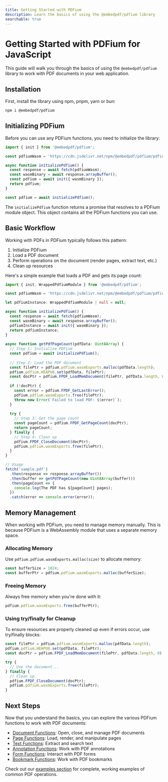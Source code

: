 ```yaml
---
title: Getting Started with PDFium
description: Learn the basics of using the @embedpdf/pdfium library
searchable: true
---
```


# Getting Started with PDFium for JavaScript

This guide will walk you through the basics of using the `@embedpdf/pdfium` library to work with PDF documents in your web application.

## Installation

First, install the library using npm, pnpm, yarn or bun:

```sh npm2yarn
npm i @embedpdf/pdfium
```

## Initializing PDFium

Before you can use any PDFium functions, you need to initialize the library:

```typescript filename=" " copy
import { init } from '@embedpdf/pdfium';

const pdfiumWasm = 'https://cdn.jsdelivr.net/npm/@embedpdf/pdfium/pdfium.wasm';

async function initializePdfium() {
  const response = await fetch(pdfiumWasm);
  const wasmBinary = await response.arrayBuffer();
  const pdfium = await init({ wasmBinary });
  return pdfium;
}

const pdfium = await initializePdfium();
```

The `initializePdfium` function returns a promise that resolves to a PDFium module object. This object contains all the PDFium functions you can use.

## Basic Workflow

Working with PDFs in PDFium typically follows this pattern:

1. Initialize PDFium
2. Load a PDF document
3. Perform operations on the document (render pages, extract text, etc.)
4. Clean up resources

Here's a simple example that loads a PDF and gets its page count:


<GetPdfPageCountDemo />

```typescript filename="get-pdf-page-count.ts" copy
import { init, WrappedPdfiumModule } from '@embedpdf/pdfium';

const pdfiumWasm = 'https://cdn.jsdelivr.net/npm/@embedpdf/pdfium/pdfium.wasm';

let pdfiumInstance: WrappedPdfiumModule | null = null;

async function initializePdfium() {
  const response = await fetch(pdfiumWasm);
  const wasmBinary = await response.arrayBuffer();
  pdfiumInstance = await init({ wasmBinary });
  return pdfiumInstance;
}
 
async function getPdfPageCount(pdfData: Uint8Array) {
  // Step 1: Initialize PDFium
  const pdfium = await initializePdfium();
 
  // Step 2: Load the PDF document
  const filePtr = pdfium.pdfium.wasmExports.malloc(pdfData.length);
  pdfium.pdfium.HEAPU8.set(pdfData, filePtr);
  const docPtr = pdfium.FPDF_LoadMemDocument(filePtr, pdfData.length, 0);
 
  if (!docPtr) {
    const error = pdfium.FPDF_GetLastError();
    pdfium.pdfium.wasmExports.free(filePtr);
    throw new Error(`Failed to load PDF: ${error}`);
  }
 
  try {
    // Step 3: Get the page count
    const pageCount = pdfium.FPDF_GetPageCount(docPtr);
    return pageCount;
  } finally {
    // Step 4: Clean up
    pdfium.FPDF_CloseDocument(docPtr);
    pdfium.pdfium.wasmExports.free(filePtr);
  }
}

// Usage
fetch('sample.pdf')
  .then(response => response.arrayBuffer())
  .then(buffer => getPdfPageCount(new Uint8Array(buffer)))
  .then(pageCount => {
    console.log(The PDF has ${pageCount} pages);
  })
  .catch(error => console.error(error));
```

## Memory Management

When working with PDFium, you need to manage memory manually. This is because PDFium is a WebAssembly module that uses a separate memory space.

### Allocating Memory

Use `pdfium.pdfium.wasmExports.malloc(size)` to allocate memory:

```typescript
const bufferSize = 1024;
const bufferPtr = pdfium.pdfium.wasmExports.malloc(bufferSize);
```

### Freeing Memory

Always free memory when you're done with it:

```typescript
pdfium.pdfium.wasmExports.free(bufferPtr);
```

### Using try/finally for Cleanup

To ensure resources are properly cleaned up even if errors occur, use try/finally blocks:

```typescript
const filePtr = pdfium.pdfium.wasmExports.malloc(pdfData.length);
pdfium.pdfium.HEAPU8.set(pdfData, filePtr);
const docPtr = pdfium.FPDF_LoadMemDocument(filePtr, pdfData.length, 0);

try {
  // Use the document...
} finally {
  // Clean up
  pdfium.FPDF_CloseDocument(docPtr);
  pdfium.pdfium.wasmExports.free(filePtr);
}
```

## Next Steps

Now that you understand the basics, you can explore the various PDFium functions to work with PDF documents:

- [Document Functions](/docs/pdfium/functions/document): Open, close, and manage PDF documents
- [Page Functions](/docs/pdfium/functions/page): Load, render, and manipulate pages
- [Text Functions](/docs/pdfium/functions/text): Extract and search text
- [Annotation Functions](/docs/pdfium/functions/annotation): Work with PDF annotations
- [Form Functions](/docs/pdfium/functions/form): Interact with PDF forms
- [Bookmark Functions](/docs/pdfium/functions/bookmark): Work with PDF bookmarks

Check out our [examples section](/docs/pdfium/examples) for complete, working examples of common PDF operations.